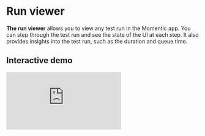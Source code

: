 # Run viewer

**The run viewer** allows you to view any test run in the Momentic app.
You can step through the test run and see the state of the UI at each step.
It also provides insights into the test run, such as the duration and queue time.

## Interactive demo

<div
  style={{
    position: "relative",
    paddingBottom: "calc(70.63696369636963% + 88px)",
    height: 0,
  }}
  className="mt-6"
>
  <iframe
    src="https://app.supademo.com/embed/E0cVwdiaEL4NJ47-QGfvX"
    frameBorder="0"
    allowFullScreen
    style={{
      position: "absolute",
      top: 0,
      left: 0,
      width: "100%",
      height: "100%",
    }}
  ></iframe>
</div>
